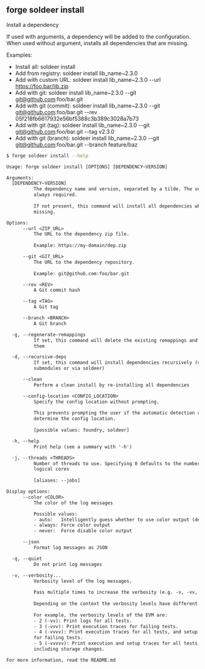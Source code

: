 ## forge soldeer install

Install a dependency

If used with arguments, a dependency will be added to the configuration. When
used without argument, installs all dependencies that are missing.

Examples:
- Install all: soldeer install
- Add from registry: soldeer install lib_name~2.3.0
- Add with custom URL: soldeer install lib_name~2.3.0 --url
https://foo.bar/lib.zip
- Add with git: soldeer install lib_name~2.3.0 --git git@github.com:foo/bar.git
- Add with git (commit): soldeer install lib_name~2.3.0 --git
git@github.com:foo/bar.git --rev 05f218fb6617932e56bf5388c3b389c3028a7b73
- Add with git (tag): soldeer install lib_name~2.3.0 --git
git@github.com:foo/bar.git --tag v2.3.0
- Add with git (branch): soldeer install lib_name~2.3.0 --git
git@github.com:foo/bar.git --branch feature/baz

```bash
$ forge soldeer install --help
```

```txt
Usage: forge soldeer install [OPTIONS] [DEPENDENCY~VERSION]

Arguments:
  [DEPENDENCY~VERSION]
          The dependency name and version, separated by a tilde. The version is
          always required.
          
          If not present, this command will install all dependencies which are
          missing.

Options:
      --url <ZIP_URL>
          The URL to the dependency zip file.
          
          Example: https://my-domain/dep.zip

      --git <GIT_URL>
          The URL to the dependency repository.
          
          Example: git@github.com:foo/bar.git

      --rev <REV>
          A Git commit hash

      --tag <TAG>
          A Git tag

      --branch <BRANCH>
          A Git branch

  -g, --regenerate-remappings
          If set, this command will delete the existing remappings and re-create
          them

  -d, --recursive-deps
          If set, this command will install dependencies recursively (via git
          submodules or via soldeer)

      --clean
          Perform a clean install by re-installing all dependencies

      --config-location <CONFIG_LOCATION>
          Specify the config location without prompting.
          
          This prevents prompting the user if the automatic detection can't
          determine the config location.
          
          [possible values: foundry, soldeer]

  -h, --help
          Print help (see a summary with '-h')

  -j, --threads <THREADS>
          Number of threads to use. Specifying 0 defaults to the number of
          logical cores
          
          [aliases: --jobs]

Display options:
      --color <COLOR>
          The color of the log messages

          Possible values:
          - auto:   Intelligently guess whether to use color output (default)
          - always: Force color output
          - never:  Force disable color output

      --json
          Format log messages as JSON

  -q, --quiet
          Do not print log messages

  -v, --verbosity...
          Verbosity level of the log messages.
          
          Pass multiple times to increase the verbosity (e.g. -v, -vv, -vvv).
          
          Depending on the context the verbosity levels have different meanings.
          
          For example, the verbosity levels of the EVM are:
          - 2 (-vv): Print logs for all tests.
          - 3 (-vvv): Print execution traces for failing tests.
          - 4 (-vvvv): Print execution traces for all tests, and setup traces
          for failing tests.
          - 5 (-vvvvv): Print execution and setup traces for all tests,
          including storage changes.

For more information, read the README.md
```